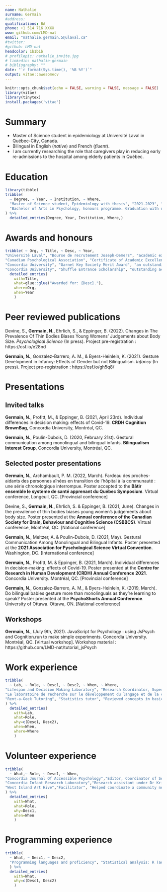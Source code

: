 ```yaml
---
name: Nathalie
surname: Germain
#address:
qualifications: BA
phone: +1 514 716 XXXX
www: github.com/LMD-nat
email: "nathalie.germain.5@ulaval.ca"
#twitter: 
#github: LMD-nat
headcolor: 1b1b1b
# profilepic: nathalie_invite.jpg
# linkedin: nathalie-germain
# bibliography: ""
date: "`r format(Sys.time(), '%B %Y')`"
output: vitae::awesomecv
---
```


```r
knitr::opts_chunk$set(echo = FALSE, warning = FALSE, message = FALSE)
library(vitae)
library(tinytex)
install.packages('vitae')
```

# Summary

 * Master of Science student in epidemiology at Université Laval in Québec-City, Canada.
 * Bilingual in English (*native*) and French (*fluent*).
 * I am currently researching the role that caregivers play in reducing early re-admissions to the hospital among elderly patients in Québec.

# Education

```r
library(tibble)
tribble(
  ~ Degree, ~ Year, ~ Institution, ~ Where, 
  "Master of Science student, Epidemiology with thesis", "2021-2023", "Université Laval", "Québec, Canada", 
  "Bachelor of Arts in Psychology, honours programme. Graduation with distinction, Arts and Science Dean's List (2016-2017, 2018-2019)", "2016-2019", "Concordia University", "Montréal, Canada",
) %>% 
  detailed_entries(Degree, Year, Institution, Where,)
```

# Awards and honours

```r
tribble( ~ Org, ~ Title, ~ Desc, ~ Year,
"Université Laval", "Bourse de recrutement Joseph-Demers", "academic excellence and for study protocol proposed for master's thesis work ($7,500 Award)", "2021",         
"Canadian Psychological Association", "Certificate of Academic Excellence", "having presented one of the best theses at the baccalaureate level at Concordia University", "2019",
"Concordia University", "Garnet Key Society Merit Award", "an outstanding contribution to the 60th Garnet Key Society", "2018",
"Concordia University", "Shuffle Entrance Scholarship", "outstanding academic achievement ($1,000 Award)", "2016") %>% 
  detailed_entries(
    with=Title, 
    what=glue::glue("Awarded for: {Desc}."), 
    where=Org, 
    when=Year
    )
```

# Peer reviewed publications
\setlength{\parindent}{-0.2in}
\setlength{\leftskip}{0.2in}
\setlength{\parskip}{8pt}
\noindent

Devine, S., **Germain, N.**, Ehrlich, S., & Eppinger, B. (2022). Changes in The Prevalence Of Thin Bodies 
Biases Young Womens’ Judgements about Body Size. *Psychological Science* (In press). Project pre-registration : https://osf.io/e28nd

**Germain, N.**, Gonzalez-Barrero, A. M., & Byers-Heinlein, K. (2021). Gesture Development in Infancy: Effects of Gender but not Bilingualism. *Infancy* (In press). Project pre-registration : https://osf.io/gh5q8/

# Presentations
\setlength{\parindent}{-0.2in}
\setlength{\leftskip}{0.2in}
\setlength{\parskip}{8pt}
\noindent

\vspace{1pt}
## Invited talks

**Germain, N.**, Profitt, M., & Eppinger, B. (2021, April 23rd). Individual differences in decision making:   effects of Covid-19. **CRDH Cognition BrownBag**, Concordia University, Montréal, QC. 

**Germain, N.**, Poulin-Dubois, D. (2020, February 21st). Gestural communication among monolingual and bilingual infants. **Bilingualism Interest Group**, Concordia University, Montréal, QC.  

\vspace{1pt}
## Selected poster presentations

**Germain, N.**, Archambault, P. M. (2022, March). Fardeau des proches-aidants des personnes aînées en transition de l'hôpital à la communauté : une série chronologique interrompue. Poster accepted to the **Bâtir ensemble le système de santé apprenant du Québec Symposium**. Virtual conference, Longeuil, QC. [Provincial conference]

Devine, S., **Germain, N.**, Ehrlich, S. & Eppinger, B. (2021, June). Changes in the prevalence of thin bodies biases young women's judgements about body size. Poster presented at the **Annual conference of the Canadian Society for Brain, Behaviour and Cognitive Science (CSBBCS)**. Virtual conference, Montréal, QC. [National conference]

**Germain, N.**, Meltzer, A. & Poulin-Dubois, D. (2021, May). Gestural Communication Among Monolingual and Bilingual Infants. Poster presented at the **2021 Association for Pyschological Science Virtual Convention**. Washington, DC. [International conference]

**Germain, N.**, Profitt, M. & Eppinger, B. (2021, March). Individual differences in decision-making: effects of Covid-19. Poster presented at the **Centre for Research in Human Development (CRDH) Annual Conference 2021**. Concordia University. Montréal, QC. [Provincial conference]


**Germain, N.**, Gonzalez-Barrero, A. M., & Byers-Heinlein, K. (2019, March). Do bilingual babies gesture more than monolinguals as they’re learning to speak? Poster presented at the **PsychoShorts Annual Conference**. University of Ottawa. Ottawa, ON. [National conference]

\vspace{1pt}
## Workshops

**Germain, N.**, (July 9th, 2021). JavaScript for Psychology : using JsPsych and Cognition.run to make simple experiments. Concordia University. Montréal, QC. [Virtual workshop]. Workshop material : https://github.com/LMD-nat/tutorial_jsPsych


# Work experience

```r
tribble(
  ~ Lab, ~ Role, ~ Desc1, ~ Desc2, ~ When, ~ Where, 
"Lifespan and Decision Making Laboratory", "Research Coordinator, Supervisor: Dr. Ben Eppinger", "Tasked with designing and conducting behavioural studies relating to cognition.", "Performed analyses of collected data and recruitment of participants.", "August 2020 – August 2021", "Concordia University",
"Le laboratoire de recherche sur le développement du langage et de la cognition", "Research Coordinator, Supervisor: Dr. Diane Poulin-Dubois", "Assigned resources and research projects to student volunteers and conducted recruitment.", "Perfoemd financial administration: operating lab payroll, and management of budget and research funds.", "July 2019 – August 2020", "Concordia University",
"Rent-a-Geek Tutoring", "Statistics tutor", "Reviewed concepts in basic and advanced statistics courses at Concordia with students.", "Assisted students in writing, correcting, and excecuting analyses.", "August 2019 – August 2020", "Montréal, Canada"
) %>% 
  detailed_entries(
    with=Lab, 
    what=Role, 
    why=c(Desc1, Desc2),
    when=When, 
    where=Where
    )
```
# Volunteer experience

```r
tribble(
  ~ What,~ Role, ~ Desc1, ~ When, 
"Concordia Journal Of Accessible Psychology","Editor, Coordinator of Social and Public Affairs", "Served as an editor: assigned manuscripts to reviewers and monitored the peer-review process to ensure fairness and timeliness. Promoted and performed outreach for the annual student journal of the department of psychology, organized virtual events.", "August 2020 – August 2021",
"Concordia Infant Research Laboratory","Research assistant under Dr Krista Byers-Heinlein", "Performed data entry management and data collection participation with participating children and parents.", "July 2017 – June 2019",
"West Island Art Hive","Facilitator", "Helped coordinate a community non-profit art studio affiliated with Concordia University's Creative Arts Therapies Department.", "October 2016 – June 2018",
) %>% 
  detailed_entries(
    with=What,
    what=Role,
    why=Desc1,
    when=When
    )

```
# Programming experience

```r
tribble(
  ~ What, ~ Desc1, ~ Desc2,
  "Programming languages and proficiency", "Statistical analysis: R (advanced), SAS (intermediate), Python (novice)", "Development and markup : Html, CSS & JavaScript (intermediate), Git, TeX & Markdown (novice)"
  ) %>% 
  detailed_entries(
    with=What,
    why=c(Desc1, Desc2)
    )
```
